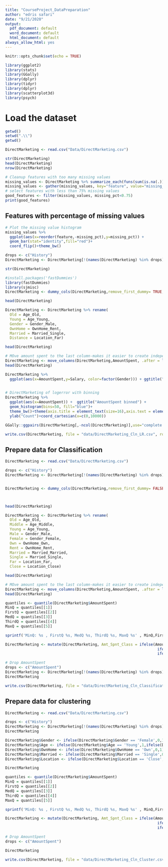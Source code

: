 ```yaml
---
title: "CourseProject_DataPreparation"
author: "edris safari"
date: "9/21/2020"
output:
  pdf_document: default
  word_document: default
  html_document: default
always_allow_html: yes
---
```


```r
knitr::opts_chunk$set(echo = TRUE)
```

```r
library(ggplot2)
library(stats)
library(GGally)
library(dplyr)
library(tidyr)
library(dplyr)
library(scatterplot3d)
library(psych)
```


# Load the dataset

```r
getwd()
setwd(".\\")
getwd()

DirectMarketing <- read.csv("Data/DirectMarketing.csv")

str(DirectMarketing) 
head(DirectMarketing)
nrow(DirectMarketing)

```
```r
# Cleanup features with too many missing values
missing_values <- DirectMarketing %>% summarize_each(funs(sum(is.na(.))/n()))
missing_values <- gather(missing_values, key="feature", value="missing_pct")
# select features with less than 75% missing values
good_features <- filter(missing_values, missing_pct<0.75)
print(good_features)
```

## Features with percentage of missing values

```r
# Plot the missing value histogram
missing_values %>% 
  ggplot(aes(x=reorder(feature,-missing_pct),y=missing_pct)) +
  geom_bar(stat="identity",fill="red")+
  coord_flip()+theme_bw()
```
```r
drops <- c("History")
DirectMarketing <- DirectMarketing[!(names(DirectMarketing) %in% drops)]

str(DirectMarketing)
```




```r


#install.packages('fastDummies')
library(fastDummies)
library(sjmisc)
DirectMarketing <- dummy_cols(DirectMarketing,remove_first_dummy= TRUE,remove_selected_columns = TRUE)

head(DirectMarketing)


```
```r

DirectMarketing <- DirectMarketing %>% rename(
  Old = Age_Old,
  Young = Age_Young,
  Gender = Gender_Male,
  OwnHome = OwnHome_Rent,
  Married = Married_Single,
  Distance = Location_Far)

head(DirectMarketing)
```




```r
# MOve amount spent to the last column-makes it easier to create independent and independent  variable sets
DirectMarketing <- move_columns(DirectMarketing,AmountSpent, .after = last_col())
head(DirectMarketing)

```
```r

DirectMarketing %>% 
  ggplot(aes(x=AmountSpent,y=Salary, color=factor(Gender))) + ggtitle("AmountSpent vs Salary") + geom_point()
             
```



```r
# DirectMarketing of logerror with binning
DirectMarketing %>% 
  ggplot(aes(x=AmountSpent)) +  ggtitle("AmountSpent binned") +
  geom_histogram(bins=50, fill="blue")+
  theme_bw()+theme(axis.title = element_text(size=16),axis.text = element_text(size=14))+
  ylab("Count")+coord_cartesian(x=c(0,10000))  
```

```r
GGally::ggpairs(DirectMarketing[,-ncol(DirectMarketing)],use="complete.obs")
```

```r
write.csv(DirectMarketing, file = "data/DirectMarketing_Cln_LR.csv", row.names=FALSE)

```


## Prepare data for Classification

```r
DirectMarketing <- read.csv("Data/DirectMarketing.csv")

drops <- c("History")
DirectMarketing <- DirectMarketing[!(names(DirectMarketing) %in% drops)]


DirectMarketing <- dummy_cols(DirectMarketing,remove_first_dummy= FALSE,remove_selected_columns = TRUE)



head(DirectMarketing)

```
```r

DirectMarketing <- DirectMarketing %>% rename(
  Old = Age_Old,
  Middle = Age_Middle,
  Young = Age_Young,
  Male = Gender_Male,
  Female = Gender_Female,
  Own = OwnHome_Own,
  Rent = OwnHome_Rent,
  Married = Married_Married,
  Single = Married_Single,
  Far = Location_Far,
  Close = Location_Close)

head(DirectMarketing)
```




```r
# MOve amount spent to the last column-makes it easier to create independent and independent  variable sets
DirectMarketing <- move_columns(DirectMarketing,AmountSpent, .after = last_col())
head(DirectMarketing)

```
```r
quantiles <- quantile(DirectMarketing$AmountSpent)
MinQ = quantiles[[1]]
FirstQ = quantiles[[2]]
MedQ = quantiles[[3]]
ThirdQ = quantiles[[4]]
MaxQ = quantiles[[5]]

sprintf('MinQ: %s , FirstQ %s, MedQ %s, ThirdQ %s, MaxQ %s' , MinQ,FirstQ,MedQ,ThirdQ,MaxQ)
```

```r

DirectMarketing <- mutate(DirectMarketing, Amt_Spnt_Class = ifelse(AmountSpent >= MinQ & AmountSpent <= MedQ,'Low',
                                                                    ifelse(AmountSpent > MedQ & AmountSpent <= ThirdQ,'Med',
                                                                    ifelse(AmountSpent > ThirdQ & AmountSpent <= MaxQ,'High','NA'))))

# Drop AmountSpent
drops <- c("AmountSpent")
DirectMarketing <- DirectMarketing[!(names(DirectMarketing) %in% drops)]
DirectMarketing
```



```r
write.csv(DirectMarketing, file = "data/DirectMarketing_Cln_Classification.csv", row.names=FALSE)

```


## Prepare data for clustering

```r
DirectMarketing <- read.csv("Data/DirectMarketing.csv")

drops <- c("History")
DirectMarketing <- DirectMarketing[!(names(DirectMarketing) %in% drops)]
DirectMarketing
```




```r

DirectMarketing$Gender <- ifelse(DirectMarketing$Gender == 'Female',0,1)
DirectMarketing$Age <- ifelse(DirectMarketing$Age == 'Young',1,ifelse(DirectMarketing$Age == 'Middle',2,3))
DirectMarketing$OwnHome <- ifelse(DirectMarketing$OwnHome == 'Own',0,1)
DirectMarketing$Married <- ifelse(DirectMarketing$Married == 'Single',0,1)
DirectMarketing$Location <- ifelse(DirectMarketing$Location == 'Close',0,1)

DirectMarketing

```





```r
quantiles <- quantile(DirectMarketing$AmountSpent)
MinQ = quantiles[[1]]
FirstQ = quantiles[[2]]
MedQ = quantiles[[3]]
ThirdQ = quantiles[[4]]
MaxQ = quantiles[[5]]

sprintf('MinQ: %s , FirstQ %s, MedQ %s, ThirdQ %s, MaxQ %s' , MinQ,FirstQ,MedQ,ThirdQ,MaxQ)
```



```r

DirectMarketing <- mutate(DirectMarketing, Amt_Spnt_Class = ifelse(AmountSpent >= MinQ & AmountSpent <= MedQ,0,
                                                                    ifelse(AmountSpent > MedQ & AmountSpent <= ThirdQ,1,
                                                                    ifelse(AmountSpent > ThirdQ & AmountSpent <= MaxQ,2,'NA'))))

# Drop AmountSpent
drops <- c("AmountSpent")

DirectMarketing
```


```r
write.csv(DirectMarketing, file = "data/DirectMarketing_Cln_Cluster.csv", row.names=FALSE)

```